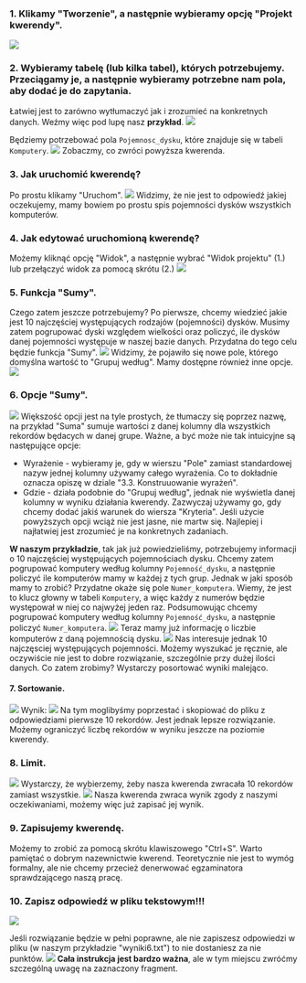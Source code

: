### 1. Klikamy "Tworzenie", a następnie wybieramy opcję "Projekt kwerendy".
![](https://i.imgur.com/NqBpuiM.png)

### 2. Wybieramy tabelę (lub kilka tabel), których potrzebujemy. Przeciągamy je, a następnie wybieramy potrzebne nam pola, aby dodać je do zapytania. 
Łatwiej jest to zarówno wytłumaczyć jak i zrozumieć na konkretnych danych. Weźmy więc pod lupę nasz **przykład**.
![](https://i.imgur.com/JMcc5YL.png)

Będziemy potrzebować pola `Pojemnosc_dysku`, które znajduje się w tabeli `Komputery`.
![](https://i.imgur.com/rZPiz77.png)
Zobaczmy, co zwróci powyższa kwerenda.
### 3. Jak uruchomić kwerendę?
Po prostu klikamy "Uruchom".
![](https://i.imgur.com/hVU6Q9P.png)
Widzimy, że nie jest to odpowiedź jakiej oczekujemy, mamy bowiem po prostu spis pojemności dysków wszystkich komputerów. 
### 4. Jak edytować uruchomioną kwerendę?
Możemy kliknąć opcję "Widok", a następnie wybrać "Widok projektu" (1.) lub przełączyć widok za pomocą skrótu (2.)
![](https://i.imgur.com/9McFZlf.png)

### 5. Funkcja "Sumy".
Czego zatem jeszcze potrzebujemy? 
Po pierwsze, chcemy wiedzieć jakie jest 10 najczęściej występujących rodzajów (pojemności) dysków. 
Musimy zatem pogrupować dyski względem wielkości oraz policzyć, ile dysków danej pojemności występuje w naszej bazie danych. 
Przydatna do tego celu będzie funkcja "Sumy".
![](https://i.imgur.com/c0RiMjv.png)
Widzimy, że pojawiło się nowe pole, którego domyślna wartość to "Grupuj według". Mamy dostępne również inne opcje.
![](https://i.imgur.com/nm6QFxh.png)

### 6. Opcje "Sumy".
![](https://i.imgur.com/DeehW9R.png)
Większość opcji jest na tyle prostych, że tłumaczy się poprzez nazwę, na przykład "Suma" sumuje wartości z danej kolumny dla wszystkich rekordów będacych w danej grupe. 
Ważne, a być może nie tak intuicyjne są następujące opcje:
* Wyrażenie - wybieramy je, gdy w wierszu "Pole" zamiast standardowej nazyw jednej kolumny używamy całego wyrażenia. Co to dokładnie oznacza opiszę w dziale "3.3. Konstruuowanie wyrażeń".
* Gdzie - działa podobnie do "Grupuj według", jednak nie wyświetla danej kolumny w wyniku działania kwerendy. Zazwyczaj używamy go, gdy chcemy dodać jakiś warunek do wiersza "Kryteria".
Jeśli użycie powyższych opcji wciąż nie jest jasne, nie martw się. Najlepiej i najłatwiej jest zrozumieć je na konkretnych zadaniach.

**W naszym przykładzie**, tak jak już powiedzieliśmy, potrzebujemy informacji o 10 najczęściej występujących pojemnościach dysku. 
Chcemy zatem pogrupować komputery według kolumny `Pojemność_dysku`, a następnie policzyć ile komputerów mamy w każdej z tych grup. Jednak w jaki sposób mamy to zrobić? Przydatne okaże się pole `Numer_komputera`. Wiemy, że jest to klucz głowny w tabeli `Komputery`, a więc każdy z numerów będzie występował w niej co najwyżej jeden raz. 
Podsumowując chcemy pogrupować komputery według kolumny `Pojemność_dysku`, a następnie policzyć `Numer_komputera`.
![](https://i.imgur.com/yLI2O7M.png)
Teraz mamy już informację o liczbie komputerów z daną pojemnością dysku. 
![](https://i.imgur.com/Lg73rRv.png)
Nas interesuje jednak 10 najczęsciej występujących pojemności. Możemy wyszukać je ręcznie, 
ale oczywiście nie jest to dobre rozwiązanie, szczególnie przy dużej ilości danych. 
Co zatem zrobimy? Wystarczy posortować wyniki malejąco.

#### 7. Sortowanie.
![](https://i.imgur.com/0gkcX7I.png)
Wynik: ![](https://i.imgur.com/YhyoW73.png)
Na tym moglibyśmy poprzestać i skopiować do pliku z odpowiedziami pierwsze 10 rekordów. 
Jest jednak lepsze rozwiązanie. Możemy ograniczyć liczbę rekordów w wyniku jeszcze na poziomie kwerendy. 

### 8. Limit.
![](https://i.imgur.com/RNg8Nts.png)
Wystarczy, że wybierzemy, żeby nasza kwerenda zwracała 10 rekordów zamiast wszystkie.
![](https://i.imgur.com/4nUe2DX.png)
Nasza kwerenda zwraca wynik zgody z naszymi oczekiwaniami, możemy więc już zapisać jej wynik.

### 9. Zapisujemy kwerendę.
Możemy to zrobić za pomocą skrótu klawiszowego "Ctrl+S". Warto pamiętać o dobrym nazewnictwie kwerend.
Teoretycznie nie jest to wymóg formalny, ale nie chcemy przecież denerwować egzaminatora sprawdzającego naszą pracę. 

### 10. Zapisz odpowiedź w pliku tekstowym!!!
![](https://i.imgur.com/vbmsmge.png)

Jeśli rozwiązanie będzie w pełni poprawne, ale nie zapiszesz odpowiedzi w pliku (w naszym przykładzie "wyniki6.txt") to nie dostaniesz za nie punktów. 
![](https://i.imgur.com/rlR2EcS.png)
**Cała instrukcja jest bardzo ważna**, ale w tym miejscu zwróćmy szczególną uwagę na zaznaczony fragment.

